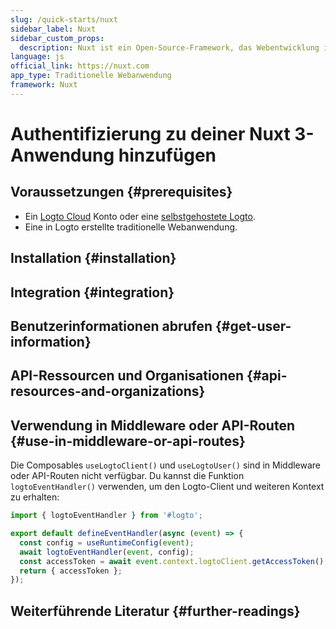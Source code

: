 ```yaml
---
slug: /quick-starts/nuxt
sidebar_label: Nuxt
sidebar_custom_props:
  description: Nuxt ist ein Open-Source-Framework, das Webentwicklung intuitiv und leistungsstark macht.
language: js
official_link: https://nuxt.com
app_type: Traditionelle Webanwendung
framework: Nuxt
---
```




# Authentifizierung zu deiner Nuxt 3-Anwendung hinzufügen

<GuideTip />

## Voraussetzungen \{#prerequisites}

- Ein [Logto Cloud](https://cloud.logto.io) Konto oder eine [selbstgehostete Logto](/introduction/set-up-logto-oss).
- Eine in Logto erstellte traditionelle Webanwendung.

## Installation \{#installation}

<Installation />

## Integration \{#integration}

<Integration />

## Benutzerinformationen abrufen \{#get-user-information}

<GetUserInformation />

## API-Ressourcen und Organisationen \{#api-resources-and-organizations}

<ApiResources />

## Verwendung in Middleware oder API-Routen \{#use-in-middleware-or-api-routes}

Die Composables `useLogtoClient()` und `useLogtoUser()` sind in Middleware oder API-Routen nicht verfügbar. Du kannst die Funktion `logtoEventHandler()` verwenden, um den Logto-Client und weiteren Kontext zu erhalten:

```ts title="/server/api/auth/get-access-token.ts"
import { logtoEventHandler } from '#logto';

export default defineEventHandler(async (event) => {
  const config = useRuntimeConfig(event);
  await logtoEventHandler(event, config);
  const accessToken = await event.context.logtoClient.getAccessToken();
  return { accessToken };
});
```

## Weiterführende Literatur \{#further-readings}

<FurtherReadings />
